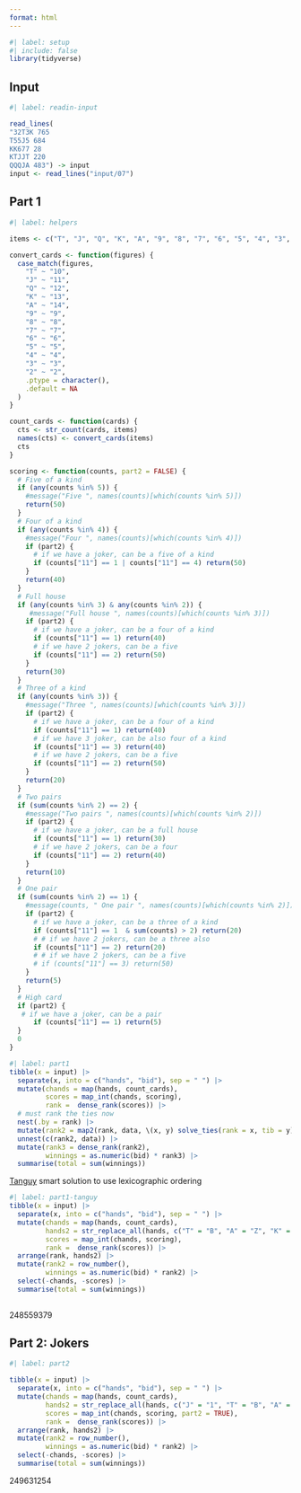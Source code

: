 ```yaml
---
format: html
---
```


```r
#| label: setup
#| include: false
library(tidyverse)
```

## Input

```r
#| label: readin-input

read_lines(
"32T3K 765
T55J5 684
KK677 28
KTJJT 220
QQQJA 483") -> input
input <- read_lines("input/07")
```


## Part 1

```r
#| label: helpers

items <- c("T", "J", "Q", "K", "A", "9", "8", "7", "6", "5", "4", "3", "2")

convert_cards <- function(figures) {
  case_match(figures,
    "T" ~ "10",
    "J" ~ "11",
    "Q" ~ "12",
    "K" ~ "13",
    "A" ~ "14",
    "9" ~ "9",
    "8" ~ "8",
    "7" ~ "7",
    "6" ~ "6",
    "5" ~ "5",
    "4" ~ "4",
    "3" ~ "3",
    "2" ~ "2",
    .ptype = character(),
    .default = NA
  )
}

count_cards <- function(cards) {
  cts <- str_count(cards, items)
  names(cts) <- convert_cards(items)
  cts
}

scoring <- function(counts, part2 = FALSE) {
  # Five of a kind
  if (any(counts %in% 5)) {
    #message("Five ", names(counts)[which(counts %in% 5)])
    return(50)
  }
  # Four of a kind
  if (any(counts %in% 4)) {
    #message("Four ", names(counts)[which(counts %in% 4)])
    if (part2) {
      # if we have a joker, can be a five of a kind
      if (counts["11"] == 1 | counts["11"] == 4) return(50)
    }
    return(40)
  }
  # Full house
  if (any(counts %in% 3) & any(counts %in% 2)) {
     #message("Full house ", names(counts)[which(counts %in% 3)])
    if (part2) {
      # if we have a joker, can be a four of a kind
      if (counts["11"] == 1) return(40)
      # if we have 2 jokers, can be a five
      if (counts["11"] == 2) return(50)
    }
    return(30)
  }
  # Three of a kind
  if (any(counts %in% 3)) {
    #message("Three ", names(counts)[which(counts %in% 3)])
    if (part2) {
      # if we have a joker, can be a four of a kind
      if (counts["11"] == 1) return(40)
      # if we have 3 joker, can be also four of a kind
      if (counts["11"] == 3) return(40)
      # if we have 2 jokers, can be a five
      if (counts["11"] == 2) return(50)
    }
    return(20)
  }
  # Two pairs
  if (sum(counts %in% 2) == 2) {
    #message("Two pairs ", names(counts)[which(counts %in% 2)])
    if (part2) {
      # if we have a joker, can be a full house
      if (counts["11"] == 1) return(30)
      # if we have 2 jokers, can be a four
      if (counts["11"] == 2) return(40)
    }
    return(10)
  }
  # One pair
  if (sum(counts %in% 2) == 1) {
    #message(counts, " One pair ", names(counts)[which(counts %in% 2)])
    if (part2) {
      # if we have a joker, can be a three of a kind
      if (counts["11"] == 1  & sum(counts) > 2) return(20)
      # # if we have 2 jokers, can be a three also
      if (counts["11"] == 2) return(20)
      # # if we have 2 jokers, can be a five
      # if (counts["11"] == 3) return(50)
    }
    return(5)
  }
  # High card
  if (part2) {
   # if we have a joker, can be a pair
      if (counts["11"] == 1) return(5)
  }
  0
}

```


```r
#| label: part1
tibble(x = input) |> 
  separate(x, into = c("hands", "bid"), sep = " ") |> 
  mutate(chands = map(hands, count_cards),
         scores = map_int(chands, scoring),
         rank =  dense_rank(scores)) |> 
  # must rank the ties now
  nest(.by = rank) |> 
  mutate(rank2 = map2(rank, data, \(x, y) solve_ties(rank = x, tib = y))) |> 
  unnest(c(rank2, data)) |> 
  mutate(rank3 = dense_rank(rank2),
         winnings = as.numeric(bid) * rank3) |> 
  summarise(total = sum(winnings))

```

[Tanguy](https://github.com/TractorTom) smart solution to use lexicographic ordering

```r
#| label: part1-tanguy
tibble(x = input) |> 
  separate(x, into = c("hands", "bid"), sep = " ") |> 
  mutate(chands = map(hands, count_cards),
         hands2 = str_replace_all(hands, c("T" = "B", "A" = "Z", "K" = "W")),
         scores = map_int(chands, scoring),
         rank =  dense_rank(scores)) |> 
  arrange(rank, hands2) |> 
  mutate(rank2 = row_number(),
         winnings = as.numeric(bid) * rank2) |> 
  select(-chands, -scores) |> 
  summarise(total = sum(winnings))
  
```

248559379

## Part 2: Jokers



```r
#| label: part2

tibble(x = input) |> 
  separate(x, into = c("hands", "bid"), sep = " ") |> 
  mutate(chands = map(hands, count_cards),
         hands2 = str_replace_all(hands, c("J" = "1", "T" = "B", "A" = "Z", "K" = "W")),
         scores = map_int(chands, scoring, part2 = TRUE),
         rank =  dense_rank(scores)) |> 
  arrange(rank, hands2) |>
  mutate(rank2 = row_number(),
         winnings = as.numeric(bid) * rank2) |> 
  select(-chands, -scores) |> 
  summarise(total = sum(winnings))

```

249631254



